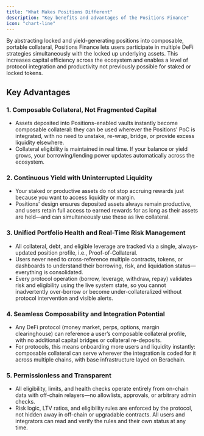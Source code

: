 ```yaml
---
title: "What Makes Positions Different"
description: "Key benefits and advantages of the Positions Finance"
icon: "chart-line"
---
```


By abstracting locked and yield-generating positions into composable, portable collateral, Positions Finance lets users participate in multiple DeFi strategies simultaneously with the locked up underlying assets. This increases capital efficiency across the ecosystem and enables a level of protocol integration and productivity not previously possible for staked or locked tokens.

## Key Advantages

### 1. Composable Collateral, Not Fragmented Capital

- Assets deposited into Positions-enabled vaults instantly become composable collateral: they can be used wherever the Positions' PoC is integrated, with no need to unstake, re-wrap, bridge, or provide excess liquidity elsewhere.
- Collateral eligibility is maintained in real time. If your balance or yield grows, your borrowing/lending power updates automatically across the ecosystem.

### 2. Continuous Yield with Uninterrupted Liquidity

- Your staked or productive assets do not stop accruing rewards just because you want to access liquidity or margin.
- Positions' design ensures deposited assets always remain productive, and users retain full access to earned rewards for as long as their assets are held—and can simultaneously use these as live collateral.

### 3. Unified Portfolio Health and Real-Time Risk Management

- All collateral, debt, and eligible leverage are tracked via a single, always-updated position profile, i.e., Proof-of-Collateral.
- Users never need to cross-reference multiple contracts, tokens, or dashboards to understand their borrowing, risk, and liquidation status—everything is consolidated.
- Every protocol operation (borrow, leverage, withdraw, repay) validates risk and eligibility using the live system state, so you cannot inadvertently over-borrow or become under-collateralized without protocol intervention and visible alerts.

### 4. Seamless Composability and Integration Potential

- Any DeFi protocol (money market, perps, options, margin clearinghouse) can reference a user’s composable collateral profile, with no additional capital bridges or collateral re-deposits.
- For protocols, this means onboarding more users and liquidity instantly: composable collateral can serve wherever the integration is coded for it across multiple chains, with base infrastructure layed on Berachain.

### 5. Permissionless and Transparent

- All eligibility, limits, and health checks operate entirely from on-chain data with off-chain relayers—no allowlists, approvals, or arbitrary admin checks.
- Risk logic, LTV ratios, and eligibility rules are enforced by the protocol, not hidden away in off-chain or upgradable contracts. All users and integrators can read and verify the rules and their own status at any time.